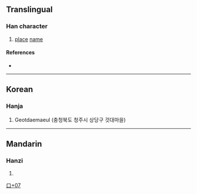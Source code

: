 {{character info}}
==Translingual==

===Han character===
{{Han char|rn=30|rad=口|as=07|sn=10|four=|canj=GIRP|ids=⿱去⿰口匕}}

# [[place]] [[name]]

====References====
* {{Han ref|kx=0193.051|dj=0413.160|hdz=10625.071|uh=551F|ud=21791}}

----

==Korean==

===Hanja===
{{ko-hanja|[[땅]] [[이름]]|것}}

# Geotdaemaeul (충청북도 청주시 상당구 것대마을)

----

==Mandarin==

===Hanzi===
{{cmn-hanzi|pin=[[qù]] ([[qu4]])|wg=ch'ü<sup>4</sup>}}

# {{rfdef|cmn|sort=口07}}

[[Category:Korean-only CJKV Characters|口+07]]